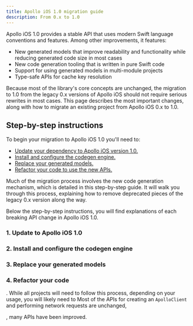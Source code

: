 ```yaml
---
title: Apollo iOS 1.0 migration guide
description: From 0.x to 1.0
---
```


Apollo iOS 1.0 provides a stable API that uses modern Swift language conventions and features. Among other improvements, it features:

- New generated models that improve readability and functionality while reducing generated code size in most cases
- New code generation tooling that is written in pure Swift code
- Support for using generated models in multi-module projects
- Type-safe APIs for cache key resolution

Because most of the library's core concepts are unchanged, the migration to 1.0 from the legacy 0.x versions of Apollo iOS should not require serious rewrites in most cases. This page describes the most important changes, along with how to migrate an existing project from Apollo iOS 0.x to 1.0.

## Step-by-step instructions

To begin your migration to Apollo iOS 1.0 you'll need to:

- [Update your dependency to Apollo iOS version 1.0.](#1-update-to-apollo-ios-10)
- [Install and configure the codegen engine.](#2-install-and-configure-the-codegen-engine)
- [Replace your generated models.](#3-replace-your-generated-models)
- [Refactor your code to use the new APIs.](#4-refactor-your-code)

Much of the migration process involves the new code generation mechanism, which is detailed in this step-by-step guide. It will walk you through this process, explaining how to remove deprecated pieces of the legacy 0.x version along the way.

Below the step-by-step instructions, you will find explanations of each breaking API change in Apollo iOS 1.0.

### 1. Update to Apollo iOS 1.0

### 2. Install and configure the codegen engine

### 3. Replace your generated models

### 4. Refactor your code

. While all projects will need to follow this process, depending on your usage, you will likely need to
Most of the APIs for creating an `ApolloClient` and performing network requests are unchanged,

, many APIs have been improved.